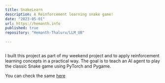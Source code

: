 ```yaml
---
title: SnakeLearn
description: A Reinforcement learning snake game!
date: "2023-05-01"
url: https://hemanth.info
published: true
repository: "Hemanth-Thaluru/LLM_UB"
  
---
```



 [![]()]() 

I built this project as part of my weekend project and to apply reinforcement learning concepts in a 
practical way. The goal is to teach an AI agent to play the classic Snake game using PyTorch and Pygame.

You can check the same [here](https://github.com/Hemanth-Thaluru/reinforcement_learning)